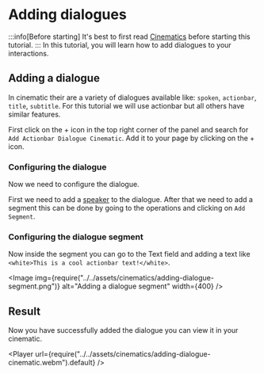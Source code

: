 
# Adding dialogues

:::info[Before starting]
It's best to first read [Cinematics](./index.mdx) before starting this tutorial.
:::
In this tutorial, you will learn how to add dialogues to your interactions.

## Adding a dialogue
In cinematic their are a variety of dialogues available like: `spoken`, `actionbar`, `title`, `subtitle`. For this tutorial we will use actionbar but all others have similar features.

First click on the + icon in the top right corner of the panel and search for `Add Actionbar Dialogue Cinematic`. Add it to your page by clicking on the + icon.
<EntrySearch entryName='actionbar_dialogue_cinematic'/>

### Configuring the dialogue
Now we need to configure the dialogue. 

First we need to add a [speaker](../01-interactions/index.mdx#configuring-the-speaker) to the dialogue. After that we need to add a segment this can be done by going to the operations and clicking on `Add Segment`.

### Configuring the dialogue segment
Now inside the segment you can go to the Text field and adding a text like `<white>This is a cool actionbar text!</white>`.

<Image img={require("../../assets/cinematics/adding-dialogue-segment.png")} alt="Adding a dialogue segment" width={400} />

## Result
Now you have successfully added the dialogue you can view it in your cinematic.

<Player url={require("../../assets/cinematics/adding-dialogue-cinematic.webm").default} />
